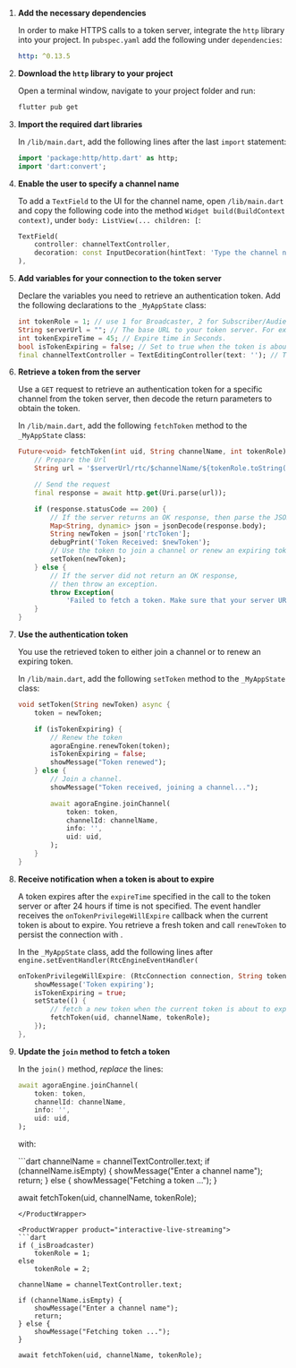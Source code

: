 

1. **Add the necessary dependencies**

    In order to make HTTPS calls to a token server, integrate the `http` library into your <Vpl k="NAME" /> project. In `pubspec.yaml` add the following under `dependencies`:

    ```yaml
    http: ^0.13.5
    ```

1. **Download the `http` library to your project**

    Open a terminal window, navigate to your project folder and run:

    ```bash
    flutter pub get
    ```

1. **Import the required dart libraries**

    In `/lib/main.dart`, add the following lines after the last `import` statement:

    ```dart
    import 'package:http/http.dart' as http;
    import 'dart:convert';
    ```

1. **Enable the user to specify a channel name**

    To add a `TextField` to the UI for the channel name, open `/lib/main.dart` and copy the following code into the method `Widget build(BuildContext context)`, under `body: ListView(... children: [`:

    ```dart
    TextField(
        controller: channelTextController,
        decoration: const InputDecoration(hintText: 'Type the channel name here'),
    ),
    ```

1. **Add variables for your connection to the token server**

    Declare the variables you need to retrieve an authentication token. Add the following declarations to the `_MyAppState` class:

    ```dart
    int tokenRole = 1; // use 1 for Broadcaster, 2 for Subscriber/Audience
    String serverUrl = ""; // The base URL to your token server. For example, https://app-name.herokuapp.com"
    int tokenExpireTime = 45; // Expire time in Seconds.
    bool isTokenExpiring = false; // Set to true when the token is about to expire
    final channelTextController = TextEditingController(text: ''); // To access the TextField
    ```

1. **Retrieve a token from the server**

    Use a `GET` request to retrieve an authentication token for a specific channel from the token server, then decode the return parameters to obtain the token.

    In `/lib/main.dart`, add the following `fetchToken` method to the `_MyAppState` class:

    ```dart
    Future<void> fetchToken(int uid, String channelName, int tokenRole) async {
        // Prepare the Url
        String url = '$serverUrl/rtc/$channelName/${tokenRole.toString()}/uid/${uid.toString()}?expiry=${tokenExpireTime.toString()}';

        // Send the request
        final response = await http.get(Uri.parse(url));

        if (response.statusCode == 200) {
            // If the server returns an OK response, then parse the JSON.
            Map<String, dynamic> json = jsonDecode(response.body);
            String newToken = json['rtcToken'];
            debugPrint('Token Received: $newToken');
            // Use the token to join a channel or renew an expiring token
            setToken(newToken);
        } else {
            // If the server did not return an OK response,
            // then throw an exception.
            throw Exception(
                'Failed to fetch a token. Make sure that your server URL is valid');
        }
    }
    ```

1. **Use the authentication token**

    You use the retrieved token to either join a channel or to renew an expiring token. 

    In `/lib/main.dart`, add the following `setToken` method to the `_MyAppState` class:

    ```dart
    void setToken(String newToken) async {
        token = newToken;

        if (isTokenExpiring) {
            // Renew the token
            agoraEngine.renewToken(token);
            isTokenExpiring = false;
            showMessage("Token renewed");
        } else {
            // Join a channel.
            showMessage("Token received, joining a channel...");

            await agoraEngine.joinChannel(
                token: token,
                channelId: channelName,
                info: '',
                uid: uid,
            );
        }
    }
    ```

1. **Receive notification when a token is about to expire**

    A token expires after the `expireTime` specified in the call to the token server or after 24 hours if time is not specified. The <Vg k="ENGINE" /> event handler receives the `onTokenPrivilegeWillExpire` callback when the current token is about to expire. You retrieve a fresh token and call `renewToken` to persist the connection with <Vg k="AGORA_BACKEND" />.

    In the `_MyAppState` class, add the following lines after `engine.setEventHandler(RtcEngineEventHandler(`

    ```dart
    onTokenPrivilegeWillExpire: (RtcConnection connection, String token) {
        showMessage('Token expiring');
        isTokenExpiring = true;
        setState(() {
            // fetch a new token when the current token is about to expire
            fetchToken(uid, channelName, tokenRole);
        });
    },
    ```

1. **Update the `join` method to fetch a token**

    In the `join()` method, _replace_ the lines:

    ```dart
    await agoraEngine.joinChannel(
        token: token,
        channelId: channelName,
        info: '',
        uid: uid,
    );
    ```

    with:

    <ProductWrapper product="video-calling">
    ```dart
    channelName = channelTextController.text;
    if (channelName.isEmpty) {
        showMessage("Enter a channel name");
        return;
    } else {
        showMessage("Fetching a token ...");
    }

    await fetchToken(uid, channelName, tokenRole);
    ```
    </ProductWrapper>

    <ProductWrapper product="interactive-live-streaming">
    ```dart
    if (_isBroadcaster) 
        tokenRole = 1;
    else 
        tokenRole = 2;

    channelName = channelTextController.text;
    
    if (channelName.isEmpty) {
        showMessage("Enter a channel name");
        return;
    } else {
        showMessage("Fetching token ...");
    }

    await fetchToken(uid, channelName, tokenRole);
    ```
    </ProductWrapper>
